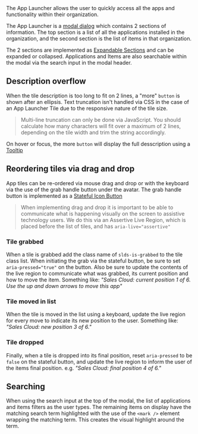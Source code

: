 

<div className="doc lead">
  The App Launcher allows the user to quickly access all the apps and functionality within their organization.
</div>

The App Launcher is a [modal dialog](/components/modals) which contains 2 sections of information. The top section is a list of all the applications installed in the organization, and the second section is the list of items in that organization.

The 2 sections are implemented as [Expandable Sections](/components/expandable-section/) and can be expanded or collapsed. Applications and Items are also searchable within the modal via the search input in the modal header.

<Example title="App Launcher base">
  <CodeView>
    <div className="demo-only" style={{ height: '800px' }}>
      <AppLauncherModal
        appTiles={appTiles}
        dragDropLiveRegion=""
        itemTiles={itemTiles}
      />
      <div className="slds-backdrop slds-backdrop_open" />
    </div>
  </CodeView>
</Example>

## Description overflow

When the tile description is too long to fit on 2 lines, a "more" `button` is shown after an ellipsis. Text truncation isn't handled via CSS in the case of an App Launcher Tile due to the responsive nature of the tile size.

<Blockquote type="note" header="Truncate via JavaScript">
  Multi-line truncation can only be done via JavaScript. You should calculate how many characters will fit over a maximum of 2 lines, depending on the tile width and trim the string accordingly.
</Blockquote>

On hover or focus, the more `button` will display the full desscription using a [Tooltip](/components/tooltips)

<Example title="App Launcher tile tooltip">
  <CodeView>
    <section className="demo-only slds-app-launcher" style={{ width: '360px', height: '135px' }}>
      <AppLauncherTile
        figureClass="slds-icon-custom-27"
        objectInitials="SC"
        label="Sales Cloud"
        description="The primary internal Salesforce org. Used to run our online sales business..."
        hasTooltip
        tooltipText="The primary internal Salesforce org. Used to run our online sales business and manage accounts."
        index="x"
      />
    </section>
  </CodeView>
</Example>

## Reordering tiles via drag and drop

App tiles can be re-ordered via mouse drag and drop or with the keyboard via the use of the grab handle button under the avatar. The grab handle button is implemented as a [Stateful Icon Button](/components/button-icons/?variant=stateful)

<Blockquote type="a11y" header="Communicating to assistive technology">
  When implementing drag and drop it is important to be able to communicate what is happening visually on the screen to assistive technology users. We do this via an Assertive Live Region, which is placed before the list of tiles, and has <code className="docs">aria-live="assertive"</code>
</Blockquote>

### Tile grabbed

When a tile is grabbed add the class name of `slds-is-grabbed` to the tile class list. When initiating the grab via the stateful button, be sure to set `aria-pressed="true"` on the button. Also be sure to update the contents of the live region to communicate what was grabbed, its current position and how to move the item. Something like: _"Sales Cloud: current position 1 of 6. Use the up and down arrows to move this app"_

<Example title="App Launcher tile grabbed">
  <CodeView>
    <div className="demo-only" style={{ height: '800px' }}>
      <AppLauncherModal
        appTiles={appTilesGrabbed}
        dragDropLiveRegion="Sales Cloud: current position 1 of 6. Use the up and down arrows to move this app"
        grabbed
        itemTiles={itemTiles}
      />
      <div className="slds-backdrop slds-backdrop_open" />
    </div>
  </CodeView>
</Example>

### Tile moved in list

When the tile is moved in the list using a keyboard, update the live region for every move to indicate its new position to the user. Something like: _"Sales Cloud: new position 3 of 6."_

<Example title="App Launcher tile moved">
  <CodeView>
    <div className="demo-only" style={{ height: '800px' }}>
      <AppLauncherModal
        appTiles={appTilesMoved}
        dragDropLiveRegion="Sales Cloud: new position 3 of 6."
        itemTiles={itemTiles}
      />
      <div className="slds-backdrop slds-backdrop_open" />
    </div>
  </CodeView>
</Example>

### Tile dropped

Finally, when a tile is dropped into its final position, reset `aria-pressed` to be `false` on the stateful button, and update the live region to inform the user of the items final position. e.g. _"Sales Cloud: final position 4 of 6."_

<Example title="App Launcher tile dropped">
  <CodeView>
    <div className="demo-only" style={{ height: '800px' }}>
      <AppLauncherModal
        appTiles={appTilesDropped}
        dragDropLiveRegion="Sales Cloud: final position 4 of 6."
        itemTiles={itemTiles}
      />
      <div className="slds-backdrop slds-backdrop_open" />
    </div>
  </CodeView>
</Example>

## Searching

When using the search input at the top of the modal, the list of applications and items filters as the user types. The remaining items on display have the matching search term highlighted with the use of the `<mark />` element wrapping the matching term. This creates the visual highlight around the term.

<Example title="App Launcher search">
  <CodeView>
    <div className="demo-only" style={{ height: '800px' }}>
      <AppLauncherModal
        appTiles={appTilesSearch}
        dragDropLiveRegion=""
        itemTiles={searchItemTiles}
        searchTerm="sales"
      />
      <div className="slds-backdrop slds-backdrop_open" />
    </div>
  </CodeView>
</Example>
